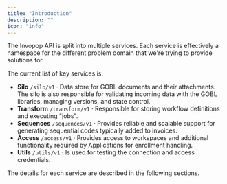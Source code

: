 ```yaml
---
title: "Introduction"
description: ""
icon: "info"
---
```


The Invopop API is split into multiple services. Each service is effectively a namespace
for the different problem domain that we're trying to provide solutions for.

The current list of key services is:

- **Silo** `/silo/v1` · Data store for GOBL documents and their attachments. The silo is also responsible for validating incoming data with the GOBL libraries, managing versions, and state control.
- **Transform** `/transform/v1` · Responsible for storing workflow definitions and executing "jobs".
- **Sequences** `/sequences/v1` · Provides reliable and scalable support for generating sequential codes typically added to invoices.
- **Access** `/access/v1` · Provides access to workspaces and additional functionality required by Applications for enrollment handling.
- **Utils** `/utils/v1` · Is used for testing the connection and access credentials.

The details for each service are described in the following sections.